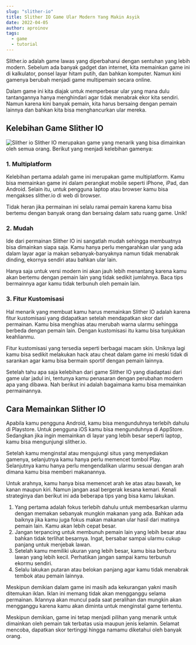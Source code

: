 ```yaml
---
slug: "slither-io"
title: Slither IO Game Ular Modern Yang Makin Asyik
date: 2022-04-05
author: aproinov
tags:
  - game
  - tutorial
---
```


Slither.io adalah game lawas yang diperbaharui dengan sentuhan yang lebih modern. Sebelum ada banyak gadget dan internet, kita memainkan game ini di kalkulator, ponsel layar hitam putih, dan bahkan komputer. Namun kini gamenya berubah menjadi game multipemain secara online.

Dalam game ini kita diajak untuk memperbesar ular yang mana dulu tantangannya hanya menghindari agar tidak menabrak ekor kita sendiri. Namun karena kini banyak pemain, kita harus bersaing dengan pemain lainnya dan bahkan kita bisa menghancurkan ular mereka. 

## Kelebihan Game Slither IO
![Slither io](/images/slither_io.jpg)
Slither IO merupakan game yang menarik yang bisa dimainkan oleh semua orang. Berikut yang menjadi kelebihan gamenya:

### 1. Multiplatform

Kelebihan pertama adalah game ini merupakan game multiplatform. Kamu bisa memainkan game ini dalam perangkat mobile seperti iPhone, iPad, dan Android. Selain itu, untuk pengguna laptop atau browser kamu bisa mengakses slither.io di web di browser.

Tidak heran jika permainan ini selalu ramai pemain karena kamu bisa bertemu dengan banyak orang dan bersaing dalam satu ruang game. Unik!

### 2. Mudah

Ide dari permainan Slither IO ini sangatlah mudah sehingga membuatnya bisa dimainkan siapa saja. Kamu hanya perlu mengarahkan ular yang ada dalam layar agar ia makan sebanyak-banyaknya namun tidak menabrak dinding, ekornya sendiri atau bahkan ular lain.

Hanya saja untuk versi modern ini akan jauh lebih menantang karena kamu akan bertemu dengan pemain lain yang tidak sedikit jumlahnya. Baca tips bermainnya agar kamu tidak terbunuh oleh pemain lain.

### 3. Fitur Kustomisasi

Hal menarik yang membuat kamu harus memainkan Slither IO adalah karena fitur kustomisasi yang didapatkan setelah mendapatkan skor dari permainan. Kamu bisa menghias atau merubah warna ularmu sehingga berbeda dengan pemain lain. Dengan kustomisasi itu kamu bisa tunjukkan keahlianmu.

Fitur kustomisasi yang tersedia seperti berbagai macam skin. Uniknya lagi kamu bisa sedikit melakukan hack atau cheat dalam game ini meski tidak di sarankan agar kamu bisa bermain sportif dengan pemain lainnya.

Setelah tahu apa saja kelebihan dari game Slither IO yang diadaptasi dari game ular jadul ini, tentunya kamu penasaran dengan perubahan modern apa yang dibawa. Nah berikut ini adalah bagaimana kamu bisa memainkan permainannya.

## Cara Memainkan Slither IO

Apabila kamu pengguna Android, kamu bisa mengunduhnya terlebih dahulu di Playstore. Untuk pengguna iOS kamu bisa mengunduhnya di AppStore. Sedangkan jika ingin memainkan di layar yang lebih besar seperti laptop, kamu bisa mengunjungi slither.io.

Setelah kamu menginstal atau mengujungi situs yang menyediakan gamenya, selanjutnya kamu hanya perlu memencet tombol Play. Selanjutnya kamu hanya perlu mengendalikan ularmu sesuai dengan arah dimana kamu bisa memberi makanannya.

Untuk arahnya, kamu hanya bisa memencet arah ke atas atau bawah, ke kanan maupun kiri. Namun jangan asal bergerak kesana kemari. Kenali strateginya dan berikut ini ada beberapa tips yang bisa kamu lakukan.  

1. Yang pertama adalah fokus terlebih dahulu untuk membesarkan ularmu dengan memakan sebanyak mungkin makanan yang ada. Bahkan ada baiknya jika kamu juga fokus makan makanan ular hasil dari matinya pemain lain. Kamu akan lebih cepat besar.
2. Jangan terpancing untuk membunuh pemain lain yang lebih besar atau bahkan tidak terlihat besarnya. Ingat, bersabar sampai ularmu cukup panjang untuk menjebak lawan.
3. Setelah kamu memiliki ukuran yang lebih besar, kamu bisa berburu lawan yang lebih kecil. Perhatikan jangan sampai kamu terbunuh ekormu sendiri.
4. Selalu lakukan putaran atau belokan panjang agar kamu tidak menabrak tembok atau pemain lainnya.

Meskipun demikian dalam game ini masih ada kekurangan yakni masih ditemukan iklan. Iklan ini memang tidak akan mengganggu selama permainan. Iklannya akan muncul pada saat peralihan dan mungkin akan mengganggu karena kamu akan diminta untuk menginstal game tertentu.

Meskipun demikian, game ini tetap menjadi pilihan yang menarik untuk dimainkan oleh pemain tak terbatas usia maupun jenis kelamin. Selamat mencoba, dapatkan skor tertinggi hingga namamu diketahui oleh banyak orang.
